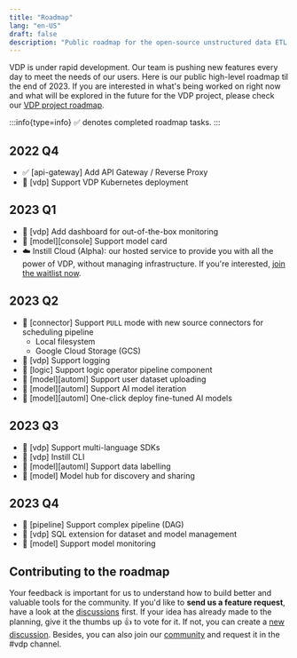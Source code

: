 ```yaml
---
title: "Roadmap"
lang: "en-US"
draft: false
description: "Public roadmap for the open-source unstructured data ETL tool VDP https://github.com/instill-ai/vdp"
---
```


VDP is under rapid development. Our team is pushing new features every day to meet the needs of our users. Here is our public high-level roadmap til the end of 2023. If you are interested in what's being worked on right now and what will be explored in the future for the VDP project, please check our [VDP project roadmap](https://github.com/orgs/instill-ai/projects/5/views/4).

:::info{type=info}
✅ denotes completed roadmap tasks.
:::

## 2022 Q4

- ✅ [api-gateway] Add API Gateway / Reverse Proxy
- 🎯 [vdp] Support VDP Kubernetes deployment

## 2023 Q1

- 🎯 [vdp] Add dashboard for out-of-the-box monitoring
- 🔮 [model][console] Support model card
- ☁️ Instill Cloud (Alpha): our hosted service to provide you with all the power of VDP, without managing infrastructure. If you're interested, [join the waitlist now](https://www.instill.tech/get-access/?utm_source=documentation&utm_medium=link).

## 2023 Q2

- 🔌 [connector] Support `PULL` mode with new source connectors for scheduling pipeline
  - Local filesystem
  - Google Cloud Storage (GCS)
- 🎯 [vdp] Support logging
- 🎯 [logic] Support logic operator pipeline component
- 🔮 [model][automl] Support user dataset uploading
- 🔮 [model][automl] Support AI model iteration
- 🔮 [model][automl] One-click deploy fine-tuned AI models

## 2023 Q3

- 🎯 [vdp] Support multi-language SDKs
- 🎯 [vdp] Instill CLI
- 🔮 [model][automl] Support data labelling
- 🔮 [model] Model hub for discovery and sharing

## 2023 Q4

- 🎯 [pipeline] Support complex pipeline (DAG)
- 🎯 [vdp] SQL extension for dataset and model management
- 🔮 [model] Support model monitoring

## Contributing to the roadmap

Your feedback is important for us to understand how to build better and valuable tools for the community. If you'd like to **send us a feature request**, have a look at the [discussions](https://github.com/instill-ai/vdp/discussions) first. If your idea has already made to the planning, give it the thumbs up 👍 to vote for it. If not, you can create a [new discussion](https://github.com/instill-ai/vdp/discussions/new). Besides, you can also join our [community](https://discord.gg/sevxWsqpGh) and request it in the #vdp channel.
